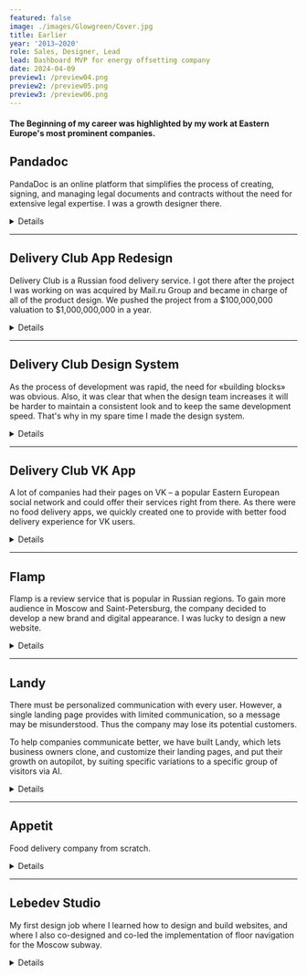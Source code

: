 ```yaml
---
featured: false
image: ./images/Glowgreen/Cover.jpg
title: Earlier
year: '2013–2020'
role: Sales, Designer, Lead
lead: Dashboard MVP for energy offsetting company
date: 2024-04-09
preview1: /preview04.png
preview2: /preview05.png
preview3: /preview06.png
---
```













#### <span class="text-gray-700"> The Beginning of my career was highlighted by my work at Eastern Europe's most prominent companies.</span>

## Pandadoc

PandaDoc is an online platform that simplifies the process of creating, signing, and managing legal documents and contracts without the need for extensive legal expertise. I was a growth designer there.

<details class="">
  <summary class=""><span>Details</span></summary> 
  <div class="content">
    ### Onboarding
    
    Customers have complex needs and the product must face it. It's great when a single product can cover all the needs, but it also makes the product complicated to understand. This is what happened to PandaDoc, and the necessity for a broad onboarding was obvious.

    We wanted to build an onboarding that would increase users' activation continuously by serving them at different stages of their maturity within the product.

    The business development team provided the data about user groups to me. My job was to figure out how to tell them "stories" about the product and the features in an appropriate way, as well as how to integrate this "learning center" into the product as a component gracefully.
    
    <SingleImage alt='' src={pd_o_1}/>

    I came into a concept where we have separated tours with several specific learning guides, and the entry point which can be shown depending on the situation. For example, if a user duplicates a document and sends it several times, we can introduce templates to her. thus providing non-aggressive and task-related support. In other situations, onboarding can be reached from the navigation menu.

    <DoubleImage lalt='' lsrc={pd_o_2} ralt='' rsrc={pd_o_3}/>

    From analyzing users' behavior and talking to our support and sales teams I learned that the user is overwhelmed by information right after the signup. So I made a concept with three easy steps: 1. Learning how to prepare and send the document. 2. Seing what the client will get. 3. Checking the analytics after the document completion. Thus providing easy-to-learn lessons with a short feedback loop.

    Also, I used human touch as I knew that it grows our user's success across the product. And used tooltip guides to prevent users from clicking around and quitting the tour, as they tended to do in our previous onboarding. Progress bars and step counters to increase predictability weren't forgotten as well.
    
    <SingleImage alt='' src={pd_o_4}/>

    During this task, I made 9 different onboarding flows which were tested within the company with the units' leads, support, sales, and CSO teams. During that time I got important feedback to add 2 more flows, that cover different user expectations and got a lot of ideas for for this onboarding as an ultimate learning center.

    When the design phase was done our unit changed the vector as we realized, that we didn't have enough time to implement the onboarding before the next big project. So we decided to cut additional flows and release the shortest one.

    <SingleImage alt='' src={pd_o_5}/>

    ### Experiments

    <SingleVideo alt='' src={pd_e_1}/>
    <SingleImage alt='' src={pd_e_2} customClass="!mt-4"/>
    <SingleImage alt='' src={pd_e_3} customClass="!mt-4"/>
    <SingleImage alt='' src={pd_e_4} customClass="!mt-4"/>
    <SingleImage alt='' src={pd_e_5} customClass="!mt-4"/>
    <SingleImage alt='' src={pd_e_6} customClass="!mt-4"/>
    <SingleImage alt='' src={pd_e_7} customClass="!mt-4"/>
    <DoubleImage lalt='' lsrc={pd_e_8} ralt='' rsrc={pd_e_9} customClass="!mt-4"/>
    <SingleImage alt='' src={pd_e_10} customClass="!mt-2"/>

  </div>
</details>

---

## Delivery Club App Redesign

Delivery Club is a Russian food delivery service. I got there after the project I was working on was acquired by Mail.ru Group and became in charge of all of the product design. We pushed the project from a $100,000,000 valuation to $1,000,000,000 in a year. 

<details class="">
  <summary class=""><span>Details</span></summary> 
  <div class="content">
  **App Redesign**

  Problem
  The users couldn’t find restaurants and meals, the flow was unpredictable, there were no order status, delivery service, and support was poor. They usually ordered in big and well-known fast food restaurants, as the product was associated with junk food-oriented apps. This slowed down the app's growth.
  
  <br/>
  ### Approach
  * Simplify the range of restaurants and meals reducing the order time;
  * Increase user retention by adding a loyalty program, making the experience clear, and predictable;
  * Experiment with new functions, and A/B test as much as possible.
  
  <br/>
  <div class="archive-columns">
    <div>
      ### Improved
      * List of restaurants
      * Restaurant screen and menu
      * Cart and checkout
      * Order status
      * Reorder and favorite restaurants
      * Takeaway
      * Other
    </div>
    <div>
    ### Result
    * Number of loyal users ↑×2
    * Number of their average orders ↑×2
    * Conversion ↑34%
    * Retention ↑23%
    * Crash rate ↓83%
    * 15 iOS versions
    * 12 Android versions
    </div>
  </div>

  <br/>

  ### List of Restaurants
  
  <ImageVideo lalt='' lsrc={dc_app_1} rsrc={dc_app_2} />

  Focus on restaurants. For big cities we photographed restaurant meals, thus users could search faster for a specific cuisine. The emphasis was shifted from a brand to its food. Address, search, filters – all in one place. To facilitate user searching and ordering, the restaurant product range was increased. As some users ordered in the same restaurants each time, we added the Add to Favourite function to search faster. When the user address and location were different, the notification appeared. This way we reduced the chances of a wrong address delivery.

  <br/>

  ### Restaurant Screen and Menu

  <ImageVideo lalt='' lsrc={dc_app_3} rsrc={dc_app_4} />

  The cart was hardly noticeable at the top of the screen. The menu was made of dropdowns inside of dropdowns, so the search was difficult. Navigation looked like a different screen, so when the users pressed Back to go to the top of the screen, they left the restaurant instead.

  We added an option to repeat the previous order. The menu became a continuous list with a function to move to its specific parts using header tabs. The cart was under the thumb with useful information, if needed.

  <br/>

  ### Cart & Checkout

  <DoubleImage lalt='' lsrc={dc_app_5} ralt='' rsrc={dc_app_6} />

  The cart had no images, which was a problem for people, who tried to order non-Russian cuisine. They simply forgot, what the item was, and couldn’t identify it by the title. Moreover, checkout took too long and was ambiguous.

  The new cart had images, and users loved it. Also, it had a restaurant’s logo for the users, who came to cart via a link or reorder. Logo helped them return to a menu, and add other items. Checkout was cleaned up, and new payment methods were added. Of course, our goal was to merge the cart and checkout, but we had to implement it through evolution, not revolution.

  <br/>

  ### Order Status

  <DoubleImage lalt='' lsrc={dc_app_7} ralt='' rsrc={dc_app_8} />

  The screen didn’t give users much useful information, so they felt frustrated about their order status. It made the experience unpleasant and was one of the reasons of re-ordering lack.

  As we couldn’t technically provide a position of the order on the map, we showed the order info again and added the Contact support button. Thus, we reduced wrong address delivery even more, because the users could contact support, and cancel the order. Also, there were statuses like «Order is being prepared», and «Order is on the way», so the users felt, that everything was under control.

  <br/>

  ### Reorder

  <DoubleImage lalt='' lsrc={dc_app_9} ralt='' rsrc={dc_app_10} />

  Despite helping the users to discover new places, there was a group, who ordered the same items in the same places. To improve their experience, we added a reordering feature. We created an order history screen, where all the carts had a list of ordered items and a reorder button.

  When the user pressed Reorder, they proceeded to a review screen with the address, and the list of items. As for the previous time, the user could order from a different place, and some items could be out of stock in the restaurant. If the user pressed OK, he proceeded to a cart, where he could go back to the menu, and add more items.

  <br/>

  ### Takeaway

  <ImageVideo lalt='' lsrc={dc_app_12} rsrc={dc_app_11} reverse='true' />

  The team wanted to make it without a map, due to speed, and easiness of development, While, my concern was the low customers’ willingness to use it. That’s why, I made a prototype, that convinced the team to implement a map.

  To invite users to check the feature, we added a takeaway thumbnail on the main screen and provided with a simple onboarding. The implementation was simpler, as we didn’t draw the path, because we wanted to test the feature in its basics. It was released, but after 3 months, the feature was shut down due to low usage.

  <br/>

  ### In General

  <SingleImage alt='' src={dc_app_13}/>

  Also, we added login via mobile number, improved address selection, and added favorite addresses there. As the users mainly ordered in 2-3 places, we redesigned the user’s profile. Also, we made the look of some screens corresponding with the new design, and the whole communication friendlier. In total, we redesigned around 700 screens of iOS mobile app, Android mobile, and tablet apps. The app was repeatedly featured in the App Store and Google Play.

  </div>
</details>

---

## Delivery Club Design System

As the process of development was rapid, the need for «building blocks» was obvious. Also, it was clear that when the design team increases it will be harder to maintain a consistent look and to keep the same development speed. That's why in my spare time I made the design system.

<details class="">
  <summary class=""><span>Details</span></summary> 
  <div class="content">
    <br/>
    ### Basics

    <SingleImage alt='' src={dc_ds_1} caption="Styleguide"/>

    <DoubleImage lalt='' lsrc={dc_ds_2} ralt='' rsrc={dc_ds_3}/>

    The height of the main text was 8px. Other styles were obtained by upscaling and downscaling it using the Perfect Fourth ratio and then tweaked to look well in the UI with the 8px paradigm in mind.

    Every case of text style usage was integrated into working files, to create limitations for keeping styles coherently over time. Also, to make their usage easier and more adaptable for the new team.

    <SingleImage alt='' src={dc_ds_4} caption="Colorblind friendly palette"/>

    We needed a contrast color palette to minimize color decisions. For better understanding, I researched cartographers and graphics data papers. This way main, light, and dark colors were picked in the CIE-Lab color space using a chroma.js picker. Here, each column was interpolated vertically with Chroma.js Color Scale Helper, and then the whole palette was interpolated horizontally to balance color distribution.

    <DoubleImage lalt='' lsrc={dc_ds_5} ralt='' rsrc={dc_ds_6}/>

    72 icons in total. Each has a 24×24 px base, 20×20 px safe zone, and 2 px grid. 96×96 icons were used in communication. Each one had a grid and no safety zone.

    <DoubleImage lalt='' lsrc={dc_ds_7} ralt='' rsrc={dc_ds_8}/>

    Patterns made the product look less boring. They had three levels of detailing: 1) Background color, which defines mood. Green – everything is fine, yellow – something went wrong, and red (we never used it) – everything is bad; 2) Pattern style that reflects its context usage i.e. food, delivery, etc. 3) An overlay illustration (optional) made the message more precise.

    Beauty was sacrificed to speed up the production of the tiles so all illustrations were applied onto an 8px grid.

    <br/>
    ### Components & Layouts

    <SingleImage alt='' src={dc_ds_9} caption="Components guide"/>

    <SingleImage alt='' src={dc_ds_10} caption="Components guide"/>
    All components were made to maintain the same optical margin everywhere and double it if needed to maintain constant rhythm over the app.

    <DoubleImage lalt='' lsrc={dc_ds_11} ralt='' rsrc={dc_ds_12}/>

    I took the concept of a list as a basis, so all the elements are components of the list. This lets most of the screen be multivariate and modular without worrying about wrong margins.

    <SingleImage alt='' src={dc_ds_13} caption="Components guide"/>

    Besides list screens, we had screens to communicate with the user. Restaurants translated their voices with food photos, and we translated our voices via our patterns, colors, and illustrations.

    <SingleImage alt='' src={dc_ds_14} caption="Components guide"/>

    All above was applied to Android tablets as well.

  </div>
</details>

---

## Delivery Club VK App

A lot of companies had their pages on VK – a popular Eastern European social network and could offer their services right from there. As there were no food delivery apps, we quickly created one to provide with better food delivery experience for VK users.

<details class="">
  <summary class=""><span>Details</span></summary> 
  <div class="content">
    <br/>
    <SingleVideo src={dc_vk_0} caption="Besides social network features VK provides a wide range of multimedia: music, TV shows, games, etc."/>

    The users could watch shows, play games, chat with friends, as well as order food, and get notifications about order status right in VK. With this project, we got a chance to engage new users and overhead competitors on the new platform.

    <br/>
    ### Before Starting

    Every VK app is integrated via iframe, so we decided to make it light without relying on additional JS much. Also, we were making it responsive.

    My intent with this project was to do design research for the upcoming Delivery Club website redesign. I tried to extend a mobile design system by adapting it to bigger screens, relying on existing components.

    <br/>
    ### How would we get users

    Both VK and Delivery Club were part of the Mail.Ru ecosystem, so getting new users was just a matter of promotion in the right user segments inside VK. Our partner restaurant could get their version of the app with their menu only, so we could obtain users from their pages as well.

    <br/>
    ### The Flow

    A typical user flow was: 1) Set an address → 2) Choose a restaurant → 3) Pick items → 4) Inspect a cart → 5) Checkout → 6) Success → 7) Get order status notification. We wanted to rebuild it and tweak it if needed.

    <br/>
    ### Setting an Address

    <SingleImage alt='' src={dc_vk_1} caption="First sreen of the app"/>

    By default, the users are to type the address, because we assumed that letting the app check their geo position via native dialog could scare them. Also, they have an option to choose the address on the map.

    <br/>
    ### Restaurant Selection

    <SingleImage alt='' src={dc_vk_2} caption="Restaurants list screen"/>
    
    The restaurant list was formed by algorithms on the backend across the product. This way, users saw the best restaurants first. Criteria were rating, delivery time, failure rate, etc.

    <br/>
    ### Restaurant Screen & Meal Selection

    <SingleImage alt='' src={dc_vk_3} caption="Restaurant and its menu"/>

    Here, we used a big photo of restaurant meals to provide the users with more information about the place. Other information from the mobile app version was available as well.

    To navigate the menu, the user could scroll it or reach its specific parts with an index from the left side of the list. The user could add more items to the cart right from the menu list or open an item cart with additional information, and add it from there.

    <br/>
    ### Inspecting the Cart

    <SingleImage alt='' src={dc_vk_4} caption="Cart overlay"/>

    The product director didn’t want to merge the cart with checkout. He found it too risky at that time. Thus, I coped with the task by adding the cart to the side of the screen, overlaying the content.

    Doing so, we made the customer flow more consistent, because we didn’t separate their mental model of forming an order by two different screens. The user could form, and check the cart within a single context.

    <br/>
    ### Checkout

    <SingleImage alt='' src={dc_vk_5} caption="Scheckout screen"/>

    Here, we just copied everything from our mobile app checkout. My main focus was to figure out how everything should work on the web forms of the product, and what sizing should we use to stay consistent across all platforms.

    <br/>
    ### Success Screen & Notifications

    <SingleImage alt='' src={dc_vk_6} caption="Scheckout screen"/>

    After placing an order, the user gets a success screen with instructions. There are notifications right from the VK interface. This is very handy, especially if the user is watching shows on VK, for example.

    <br/>
    ### Design Process

    <SingleImage alt='' src={dc_vk_7} caption="Mobile screens"/>

    The app could be opened on mobile as well. Thus, everything was made responsive matching the good old 8 px paradigm.

    <SingleImage alt='' src={dc_vk_8} caption="Layout grids"/>

  </div>
</details>

---

## Flamp

Flamp is a review service that is popular in Russian regions. To gain more audience in Moscow and Saint-Petersburg, the company decided to develop a new brand and digital appearance. I was lucky to design a new website.

<details class="">
  <summary class=""><span>Details</span></summary> 
  <div class="content">
    <br/>
    <SingleVideo src={flamp_1} caption="Main page"/>

    <SingleVideo src={flamp_2} caption="Search results"/>

    <SingleVideo src={flamp_3} caption="Company's page"/>

    <SingleImage alt='' src={flamp_4} caption="The users could chat with each other, and with companies. For example, they could book a table in a restaurant or a seat in a barbershop."/>

    <SingleImage alt='' src={flamp_5} caption="If the user had a company on Flamp, he could easily reply to his customers right from the feed."/>

    <DoubleImage lalt='' lsrc={flamp_6} ralt='' rsrc={flamp_7} caption="Company blog. And hiring page"/>

    <DoubleImage lalt='' lsrc={flamp_8} ralt='' rsrc={flamp_9} caption="Layouts. 56px, 80px, 272px modules and how they fit into the grid."/>

    <SingleImage alt='' src={flamp_10} caption="Screens overview"/>

  </div>
</details>

---

## Landy

There must be personalized communication with every user. However, a single landing page provides with limited communication, so a message may be misunderstood. Thus the company may lose its potential customers.

To help companies communicate better, we have built Landy, which lets business owners clone, and customize their landing pages, and put their growth on autopilot, by suiting specific variations to a specific group of visitors via AI.

<details class="">
  <summary class=""><span>Details</span></summary> 
  <div class="content">
    <br/>
    <DoubleImage lalt='' lsrc={landy_1} ralt='' rsrc={landy_3}/>

    <br/>
    ### Logo

    <DoubleImage lalt='' lsrc={landy_4} ralt='' rsrc={landy_5}/>
    <TrippleImage lalt='' lsrc={landy_6} malt='' msrc={landy_7} ralt='' rsrc={landy_8} customClass="!mt-4"/>

    We were building an automated assistant-like tool, kind of a robot. Thus, we chose a robot as the main metaphor. As long as it had to deal with landing pages, and decide where to land a user, we picked the name «Landy». We made a logo and built all communication around this metaphor. Typography reflects the idea of constantly changing elements on web pages.

    <br/>
    ### Web App

    Landy founder Dmitry Tsepelev had a marketing background. He also researched existing solutions and interviewed its users. That’s why his view on MVP was clear and accurate

    <SingleImage alt='' src={landy_9} caption='We changed the main page 3 times to make it more clear. Finally, we put there an onboarding experience which reduced confusion drastically.'/>

    User pastes a link to the website → Duplicates it, and creates variations → Sets goals and launches the campaign. Landy: *Learns about its users, and grows the conversion*

    <SingleImage alt='' src={landy_10} caption='We started with a built-in page editor but later we added, and split URL feature.'/>

    <DoubleImage lalt='' lsrc={landy_11} ralt='' rsrc={landy_12} caption="Variations editor. The user could create page variations, and change elements in the editor. Split URL campaign interface. The user simply pastes URLs, sets goals, and gets the code."/>

    <SingleImage alt='' src={landy_13} caption='After a campaign is created, the user can see it along with stats on the dashboard.'/>

    <SingleVideo src={landy_14} caption="Clicking on the row users would get onto campaign detailed overview page."/>

    <br/>
    ### YC Open Hours

    Landy was selected for the YC Open Office Hours program, and we were lucky to get Sam Altman as an expert. While it was not the main YC program, it is still around 1000 startups applying with only 40 selected. That’s why we were so thrilled to get such an opportunity and happy to receive positive feedback from such an experienced expert like Sam.

    <SingleImage alt='' src={landy_15} caption='Sam and Dmitry on a call.'/>

    Despite the fact, that in the end, we found automated personalization is still not the thing that is badly wanted by every other company, it was a great journey from all possible prospectives. We learned a lot about building a product from scratch, communicating with users, collecting feedback, marketing our product, iterating, and making a design decision based on collected data.
  </div>
  </details>

---

## Appetit

Food delivery company from scratch.

<details class="">
  <summary class=""><span>Details</span></summary> 
  <div class="content">
    <br/>
    <SingleImage alt='' src={appetit_1} caption=''/>

    <br/>
    ### Identity

    <ImageVideo lalt="" lsrc={appetit_2} rsrc={appetit_3} reverse="true"/>
    <DoubleImage lalt="" lsrc={appetit_4} ralt="" rsrc={appetit_5} customClass="!mt-4"/>

    <br/>
    ### Typography

    <DoubleImage lalt="" lsrc={appetit_6} ralt="" rsrc={appetit_7}/>

    <br/>
    ### App

    <SingleImage alt='' src={appetit_8} caption=''/>

    <SingleImage alt='' src={appetit_9} caption='' customClass="!mt-4"/>

    <SingleImage alt='' src={appetit_10} caption='Acquired by Mail.ru Group' customClass="!mt-4"/>


    </div>
  </details>

---

## Lebedev Studio

My first design job where I learned how to design and build websites, and where I also co-designed and co-led the implementation of floor navigation for the Moscow subway.

<details class="">
  <summary class=""><span>Details</span></summary> 
  <div class="content">
    <br/>
    ### Moscow Underground Floor Navigation
    <DoubleImage lalt="" lsrc={leb_1} ralt="" rsrc={leb_2}/>

    <br/>
    ### Stoloto Quick Games

    <DoubleImage lalt="" lsrc={leb_3} ralt="" rsrc={leb_4}/>

    <br/>
    ### Yandex Marketing Materials

    <DoubleImage lalt="" lsrc={leb_5} ralt="" rsrc={leb_6}/>
    <DoubleImage lalt="" lsrc={leb_7} ralt="" rsrc={leb_8} customClass="!mt-4"/>
    <DoubleImage lalt="" lsrc={leb_9} ralt="" rsrc={leb_10} customClass="!mt-4"/>

    </div>
  </details>
